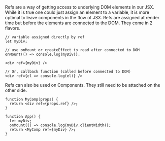 <Title>ref</Title>

Refs are a way of getting access to underlying DOM elements in our JSX. While it is true one could just assign an element to a variable, it is more optimal to leave components in the flow of JSX. Refs are assigned at render time but before the elements are connected to the DOM. They come in 2 flavors.

```tsx
// variable assigned directly by ref
let myDiv;

// use onMount or createEffect to read after connected to DOM
onMount(() => console.log(myDiv));

<div ref={myDiv} />

// Or, callback function (called before connected to DOM)
<div ref={el => console.log(el)} />
```

Refs can also be used on Components. They still need to be attached on the other side.

```tsx
function MyComp(props) {
  return <div ref={props.ref} />;
}

function App() {
  let myDiv;
  onMount(() => console.log(myDiv.clientWidth));
  return <MyComp ref={myDiv} />;
}
```